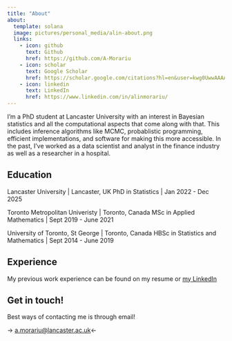 ```yaml
---
title: "About"
about:
  template: solana
  image: pictures/personal_media/alin-about.png
  links:
    - icon: github
      text: Github
      href: https://github.com/A-Morariu
    - icon: scholar 
      text: Google Scholar 
      href: https://scholar.google.com/citations?hl=en&user=kwg0UwwAAAAJ
    - icon: linkedin 
      text: LinkedIn
      href: https://www.linkedin.com/in/alinmorariu/
---
```


:::{#hero-heading}
I'm a PhD student at Lancaster University with an interest in Bayesian statistics and all the computational aspects that come along with that. This includes inference algorithms like MCMC, probablistic programming, efficient implementations, and software for making this more accessible. In the past, I've worked as a data scientist and analyst in the finance industry as well as a researcher in a hospital. 

## Education

Lancaster University | Lancaster, UK
PhD in Statistics | Jan 2022 - Dec 2025

Toronto Metropolitan Univeristy | Toronto, Canada
MSc in Applied Mathematics | Sept 2019 - June 2021

University of Toronto, St George | Toronto, Canada
HBSc in Statistics and Mathematics | Sept 2014 - June 2019

## Experience

My previous work experience can be found on my resume or [my LinkedIn](https://www.linkedin.com/in/alinmorariu/)
:::

## Get in touch! 
Best ways of contacting me is through email! 

$\rightarrow$ [a.morariu@lancaster.ac.uk](mailto:a.morariu@lancaster.ac.uk){.btn .btn-secondary role="button"}$\leftarrow$ 